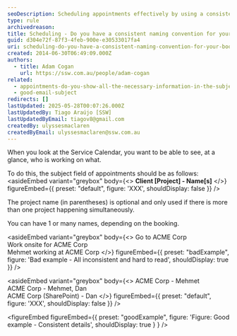 ```yaml
---
seoDescription: Scheduling appointments effectively by using a consistent naming convention that includes client names and project details.
type: rule
archivedreason:
title: Scheduling - Do you have a consistent naming convention for your bookings?
guid: d304e72f-87f3-4feb-900e-e30533017fa4
uri: scheduling-do-you-have-a-consistent-naming-convention-for-your-bookings
created: 2014-06-30T06:49:09.000Z
authors:
  - title: Adam Cogan
    url: https://ssw.com.au/people/adam-cogan
related:
  - appointments-do-you-show-all-the-necessary-information-in-the-subject
  - good-email-subject
redirects: []
lastUpdated: 2025-05-28T00:07:26.000Z
lastUpdatedBy: Tiago Araújo [SSW]
lastUpdatedByEmail: tiagov8@gmail.com
createdBy: ulyssesmaclaren
createdByEmail: ulyssesmaclaren@ssw.com.au
---
```


When you look at the Service Calendar, you want to be able to see, at a glance, who is working on what.

To do this, the subject field of appointments should be as follows:
<asideEmbed
  variant="greybox"
  body={<>
    **Client [Project] - Name[s]**
  </>}
  figureEmbed={{
    preset: "default",
    figure: 'XXX',
    shouldDisplay: false
  }}
/>

The project name (in parentheses) is optional and only used if there is more than one project happening simultaneously.

You can have 1 or many names, depending on the booking.

<asideEmbed
  variant="greybox"
  body={<>
    Go to ACME Corp\
Work onsite for ACME Corp\
Mehmet working at ACME Corp
  </>}
  figureEmbed={{
    preset: "badExample",
    figure: 'Bad example - All inconsistent and hard to read',
    shouldDisplay: true
  }}
/>

<asideEmbed
  variant="greybox"
  body={<>
    ACME Corp - Mehmet\
ACME Corp - Mehmet, Dan\
ACME Corp (SharePoint) - Dan
  </>}
  figureEmbed={{
    preset: "default",
    figure: 'XXX',
    shouldDisplay: false
  }}
/>

<figureEmbed figureEmbed={{
  preset: "goodExample",
  figure: 'Figure: Good example - Consistent details',
  shouldDisplay: true
} } />
